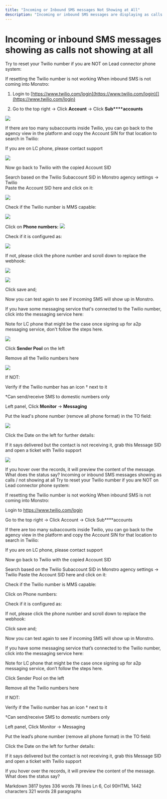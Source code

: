 ```yaml
---
title: "Incoming or Inbound SMS messages Not Showing at All"
description: "Incoming or inbound SMS messages are displaying as calls or not appearing at all, attempt to reset your Twilio number."
---
```

# Incoming or inbound SMS messages showing as calls not showing at all 
  
Try to reset your Twilio number if you are NOT on Lead connector phone system:

If resetting the Twilio number is not working When inbound SMS is not coming into Monstro:

1. Login to  [https://www.twilio.com/login](https://www.twilio.com/login)[](https://www.twilio.com/login)  
  
2. Go to the top right -> Click  **Account**  -> Click  **Sub****accounts**  

![](https://s3.amazonaws.com/cdn.freshdesk.com/data/helpdesk/attachments/production/48182954716/original/xU1ASMn2bOtT6Y1BdbfgUAYu3F-UlqKoNQ.jpeg?1643126214)

If there are too many subaccounts inside Twilio, you can go back to the agency view in the platform and copy the Account SIN for that location to search in Twilio:

If you are on LC phone, please  contact support 

![](https://s3.amazonaws.com/cdn.freshdesk.com/data/helpdesk/attachments/production/48282353466/original/1_Ux25zIZeWokpmKPOdKcNy-SXEUJWA6ww.png?1676661550)
  
Now go back to Twilio with the copied Account SID

Search based on the Twilio Subaccount SID in Monstro agency settings -> Twilio  
Paste the Account SID here and click on it:

![](https://s3.amazonaws.com/cdn.freshdesk.com/data/helpdesk/attachments/production/48182954706/original/TaZM1HBRp-VAFwRC5VUjjoQfYNndbVXXeQ.png?1643126214)

Check if the Twilio number is MMS capable:

![](https://s3.amazonaws.com/cdn.freshdesk.com/data/helpdesk/attachments/production/48182954714/original/upUE1TjZVCDpol7AORlv2jGlHDK5qCPJRg.jpeg?1643126214)

Click on  **Phone numbers:**
  ![](https://s3.amazonaws.com/cdn.freshdesk.com/data/helpdesk/attachments/production/48282353637/original/UuPrOZYjpEbL77yl8Mf1o-wEwddnsT-x9g.png?1676661628)

Check if it is configured as:

![](https://s3.amazonaws.com/cdn.freshdesk.com/data/helpdesk/attachments/production/48282353849/original/XX7YyfGy4J3Gb7PbKgDidBzLeG-9eTNk-w.png?1676661731)

If not, please click the phone number and scroll down to replace the webhook:

![](https://s3.amazonaws.com/cdn.freshdesk.com/data/helpdesk/attachments/production/48282354439/original/iA5YWoSchQg-kWVV-CsozA6jMeZYgZs0AA.png?1676662051)
  
![](https://s3.amazonaws.com/cdn.freshdesk.com/data/helpdesk/attachments/production/48282354731/original/3BVPjA6QB80uQ3HQPS6KdPAP3R4GdgavAQ.png?1676662244)

Click save and;

Now you can test again to see if incoming SMS will show up in Monstro.

If you have some messaging service that's connected to the Twilio number, click into the messaging service here:

Note for LC phone that might be the case once signing up for a2p messaging service, don't follow the steps here.

![](https://s3.amazonaws.com/cdn.freshdesk.com/data/helpdesk/attachments/production/48242937212/original/XUJloEgs-eytrgs7t_X9x16ZzM8_-VLoWA.png?1659550327)

Click  **Sender Pool**  on the left

Remove all the Twilio numbers here

![](https://s3.amazonaws.com/cdn.freshdesk.com/data/helpdesk/attachments/production/48242937517/original/-jHT_RUA3LzVOOFShxOjAoe_xyqL9J5Dxg.png?1659550417)

If NOT:

Verify if the Twilio number has an icon † next to it

†Can send/receive SMS to domestic numbers only

Left panel, Click  **Monitor**  ->  **Messaging**  
  
Put the lead's phone number (remove all phone format) in the TO field:  
  
![](https://s3.amazonaws.com/cdn.freshdesk.com/data/helpdesk/attachments/production/48182954710/original/f5X5OOuNDeeTc2Agj0HwxMhwvB977Efv2g.jpeg?1643126214)

Click the Date on the left for further details:  
  
If it says delivered but the contact is not receiving it, grab this Message SID and open a ticket with Twilio support  
  
![](https://s3.amazonaws.com/cdn.freshdesk.com/data/helpdesk/attachments/production/48282354195/original/_WhibpjafHDYtBwvExSC0OWlOPUpEv4CEg.png?1676661895)

If you hover over the records, it will preview the content of the message. What does the status say?
Incoming or inbound SMS messages showing as calls / not showing at all
Try to reset your Twilio number if you are NOT on Lead connector phone system:

If resetting the Twilio number is not working When inbound SMS is not coming into Monstro:

Login to https://www.twilio.com/login

Go to the top right -> Click Account -> Click Sub****accounts



If there are too many subaccounts inside Twilio, you can go back to the agency view in the platform and copy the Account SIN for that location to search in Twilio:

If you are on LC phone, please contact support



Now go back to Twilio with the copied Account SID

Search based on the Twilio Subaccount SID in Monstro agency settings -> Twilio
Paste the Account SID here and click on it:



Check if the Twilio number is MMS capable:



Click on Phone numbers:


Check if it is configured as:



If not, please click the phone number and scroll down to replace the webhook:



Click save and;

Now you can test again to see if incoming SMS will show up in Monstro.

If you have some messaging service that’s connected to the Twilio number, click into the messaging service here:

Note for LC phone that might be the case once signing up for a2p messaging service, don’t follow the steps here.



Click Sender Pool on the left

Remove all the Twilio numbers here



If NOT:

Verify if the Twilio number has an icon † next to it

†Can send/receive SMS to domestic numbers only

Left panel, Click Monitor -> Messaging

Put the lead’s phone number (remove all phone format) in the TO field:



Click the Date on the left for further details:

If it says delivered but the contact is not receiving it, grab this Message SID and open a ticket with Twilio support



If you hover over the records, it will preview the content of the message. What does the status say?

Markdown 3817 bytes 336 words 78 lines Ln 6, Col 90HTML 1442 characters 321 words 28 paragraphs